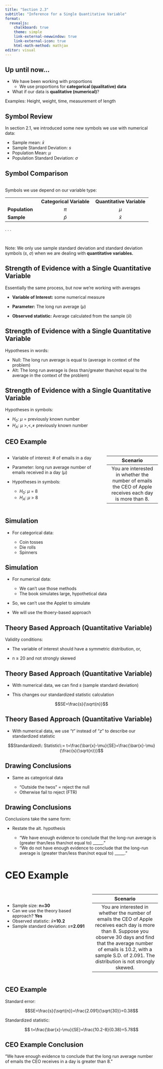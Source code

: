 ```yaml
---
title: "Section 2.3"
subtitle: "Inference for a Single Quantitative Variable"
format: 
  revealjs: 
    chalkboard: true
    theme: simple
    link-external-newwindow: true
    link-external-icon: true
    html-math-method: mathjax
editor: visual
---
```


## Up until now... {.center}

-   We have been working with proportions
    -   We use proportions for **categorical (qualitative) data**
-   What if our data is **qualitative (numerical)**?

Examples: Height, weight, time, measurement of length

## Symbol Review

In section 2.1, we introduced some new symbols we use with numerical data:

-   Sample mean: $\bar{x}$
-   Sample Standard Deviation: $s$
-   Population Mean: $\mu$
-   Population Standard Deviation: $\sigma$

## Symbol Comparison

<br> Symbols we use depend on our variable type:

|                |                          |                           |
|----------------|:------------------------:|:-------------------------:|
|                | **Categorical Variable** | **Quantitative Variable** |
| **Population** |          $\pi$           |           $\mu$           |
| **Sample**     |        $\hat{p}$         |         $\bar{x}$         |

. . .

<br>

Note: We only use sample standard deviation and standard deviation symbols ($s$, $\sigma$) when we are dealing with **quantitative variables.**

## Strength of Evidence with a Single Quantitative Variable {.center}

Essentially the same process, but now we're working with averages

-   **Variable of Interest:** some numerical measure

-   **Parameter:** The long run average ($\mu$)

-   **Observed statistic:** Average calculated from the sample ($\bar{x}$)

## Strength of Evidence with a Single Quantitative Variable {.center}

Hypotheses in words:

-   Null: The long run average is equal to (average in context of the problem)
-   Alt: The long run average is (less than/greater than/not equal to the average in the context of the problem)

## Strength of Evidence with a Single Quantitative Variable {.center}

Hypotheses in symbols:

-   $H_{0}$: $\mu$ = previously known number
-   $H_{A}$: $\mu$ \>,\<,≠ previously known number

## CEO Example

::::: columns
::: {.column width="65%"}
-   Variable of interest: [\# of emails in a day]{.fragment}

-   Parameter: [long run average number of emails received in a day ($\mu$)]{.fragment}

-   Hypotheses in symbols:

    -   [$H_{0}$: $\mu$ = 8]{.fragment}
    -   [$H_{A}$: $\mu$ \> 8]{.fragment}
:::

::: {.column width="35%"}
| Scenario |
|:----------------------------------------------------------------------:|
| You are interested in whether the number of emails the CEO of Apple receives each day is more than 8. |
:::
:::::

## Simulation {.center}

-   For categorical data:

    -   Coin tosses
    -   Die rolls
    -   Spinners

## Simulation {.center}

-   For numerical data:

    -   We can't use those methods
    -   The book simulates large, hypothetical data

-   So, we can't use the Applet to simulate

-   We will use the thoery-based approach

## Theory Based Approach (Quantitative Variable) {.center}

Validity conditions:

-   The variable of interest should have a symmetric distribution, or,

-   n ≥ 20 and not strongly skewed

## Theory Based Approach (Quantitative Variable) {.center}

-   With numerical data, we can find $s$ (sample standard deviation)

-   This changes our standardized statistic calculation

$$SE=\frac{s}{\sqrt{n}}$$

## Theory Based Approach (Quantitative Variable) {.center}

-   With numerical data, we use "$t$" instead of "$z$" to describe our standardized statistic

$$Standardized\: Statistic\:= t=\frac{\bar{x}-\mu}{SE}=\frac{\bar{x}-\mu}{\frac{s}{\sqrt{n}}}$$

## Drawing Conclusions {.center}

-   Same as categorical data

    -   "Outside the twos" = reject the null
    -   Otherwise fail to reject (FTR)

## Drawing Conclusions {.center}

Conclusions take the same form:

-   Restate the alt. hypothesis

    -   “We have enough evidence to conclude that the long-run average is (greater than/less than/not equal to) \_\_\_\_\_.”
    -   “We do not have enough evidence to conclude that the long-run average is (greater than/less than/not equal to) \_\_\_\_\_.”

## CEO Example {.center style="font-size: 32px"}

::::: columns
::: {.column width="55%"}
<br>

-   Sample size: [**n=30**]{.fragment}
-   Can we use the theory based approach? [**Yes**]{.fragment}
-   Observed statistic: [$\bar{x}$**=10.2**]{.fragment}
-   Sample standard deviation: [$s$**=2.091**]{.fragment}
:::

::: {.column width="45%"}
| Scenario |
|:----------------------------------------------------------------------:|
| You are interested in whether the number of emails the CEO of Apple receives each day is more than 8. Suppose you observe 30 days and find that the average number of emails is 10.2, with a sample S.D. of 2.091. The distribution is not strongly skewed. |
:::
:::::

## CEO Example {.center}

Standard error: 

$$SE=\frac{s}{\sqrt{n}}=\frac{2.091}{\sqrt{30}}=0.38$$

Standardized statistic:

$$ t=\frac{\bar{x}-\mu}{SE}=\frac{10.2-8}{0.38}=5.78$$

## CEO Example Conclusion {.center}

"We have enough evidence to conclude that the long run average number of emails the CEO receives in a day is greater than 8."
